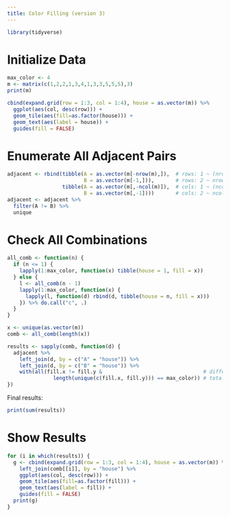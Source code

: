 ```yaml
---
title: Color Filling (version 3)
---
```


```r
library(tidyverse)
```

# Initialize Data

```r
max_color <- 4
m <- matrix(c(1,2,2,1,3,4,1,3,3,5,5,5),3)
print(m)
```

```r
cbind(expand.grid(row = 1:3, col = 1:4), house = as.vector(m)) %>%
  ggplot(aes(col, desc(row))) +
  geom_tile(aes(fill=as.factor(house))) +
  geom_text(aes(label = house)) +
  guides(fill = FALSE)
```

# Enumerate All Adjacent Pairs

```r
adjacent <- rbind(tibble(A = as.vector(m[-nrow(m),]),  # rows: 1 ~ (nrow-1)
                         B = as.vector(m[-1,])),       # rows: 2 ~ nrow
                  tibble(A = as.vector(m[,-ncol(m)]),  # cols: 1 ~ (ncol-1)
                         B = as.vector(m[,-1])))       # cols: 2 ~ ncol
adjacent <- adjacent %>%
  filter(A != B) %>%
  unique
```

# Check All Combinations

```r
all_comb <- function(n) {
  if (n <= 1) {
    lapply(1:max_color, function(x) tibble(house = 1, fill = x))
  } else {
    l <- all_comb(n - 1)
    lapply(1:max_color, function(x) {
      lapply(l, function(d) rbind(d, tibble(house = n, fill = x)))
    }) %>% do.call("c", .)
  }
}

x <- unique(as.vector(m))
comb <- all_comb(length(x))
```

```r
results <- sapply(comb, function(d) {
  adjacent %>%
    left_join(d, by = c("A" = "house")) %>%
    left_join(d, by = c("B" = "house")) %>%
    with(all(fill.x != fill.y &                                 # different color in adjacent houses
               length(unique(c(fill.x, fill.y))) == max_color)) # total four colors
})
```

Final results:

```r
print(sum(results))
```

# Show Results

```r
for (i in which(results)) {
  g <- cbind(expand.grid(row = 1:3, col = 1:4), house = as.vector(m)) %>%
    left_join(comb[[i]], by = "house") %>%
    ggplot(aes(col, desc(row))) +
    geom_tile(aes(fill=as.factor(fill))) +
    geom_text(aes(label = fill)) +
    guides(fill = FALSE)
  print(g)
}
```